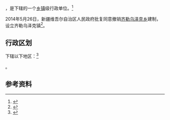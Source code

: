 {{中国乡级行政区|65/40/27/202/000}}

'''{{PAGENAMEBASE}}'''，是{{PRC admin/fullname|65/40/27/202/000|3}}下辖的一个[[乡镇|乡镇]]级行政单位。<ref>{{PRC admin/ref sgc|{{PRC admin/parent|65/40/27/202/000}}}}</ref>

2014年5月26日，新疆维吾尔自治区人民政府批复同意撤销[[齐勒乌泽克乡|齐勒乌泽克乡]]建制，设立齐勒乌泽克镇<ref>{{Cite web |url=http://www.xjmca.gov.cn/xzqhtzgg/25938.jhtml |title=新疆维吾尔自治区人民政府关于同意特克斯县齐勒乌泽克乡撤乡建镇的批复（新政函〔2014〕78号） |access-date=2017-09-20 |archive-url=https://web.archive.org/web/20170921095149/http://www.xjmca.gov.cn/xzqhtzgg/25938.jhtml |archive-date=2017-09-21 |dead-url=yes }}</ref>。

== 行政区划 ==

{{PAGENAMEBASE}}下辖以下地区：<ref>{{PRC admin/ref sgc|65/40/27/202/000}}</ref>

{{PRC admin/children|65/40/27/202/000}}。

== 参考资料 ==

{{reflist}}

{{行政区划小作品}}
{{PRC admin/navcat|65/40/27/202/000}}